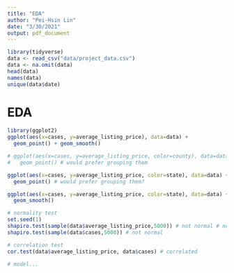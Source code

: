 ```yaml
---
title: "EDA"
author: "Pei-Hsin Lin"
date: "3/30/2021"
output: pdf_document
---
```


```r
library(tidyverse)
data <- read_csv("data/project_data.csv")
data <- na.omit(data)
head(data)
names(data)
unique(data$date)
```
# EDA
```r
library(ggplot2)
ggplot(aes(x=cases, y=average_listing_price), data=data) + 
  geom_point() + geom_smooth()
```

```r
# ggplot(aes(x=cases, y=average_listing_price, color=county), data=data) + 
#   geom_point() # would prefer grouping them
```

```r
ggplot(aes(x=cases, y=average_listing_price, color=state), data=data) + 
  geom_point() # would prefer grouping them?
```

```r
ggplot(aes(x=cases, y=average_listing_price, color=state), data=data) + 
  geom_smooth()
```
```r
# normality test
set.seed(1)
shapiro.test(sample(data$average_listing_price,5000)) # not normal # need Y transformation
shapiro.test(sample(data$cases,5000)) # not normal
```

```r
# correlation test
cor.test(data$average_listing_price, data$cases) # correlated
```


```r
# model...

```





